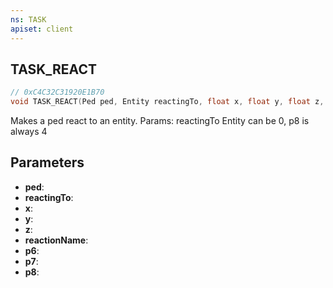 ```yaml
---
ns: TASK
apiset: client
---
```

## TASK_REACT

```c
// 0xC4C32C31920E1B70
void TASK_REACT(Ped ped, Entity reactingTo, float x, float y, float z, char* reactionName, float p6, float p7, int p8);
```

Makes a ped react to an entity.
Params: reactingTo Entity can be 0, p8 is always 4

## Parameters
* **ped**:
* **reactingTo**:
* **x**:
* **y**:
* **z**:
* **reactionName**:
* **p6**:
* **p7**:
* **p8**: